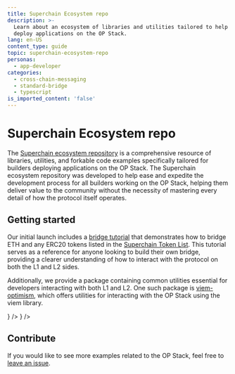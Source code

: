```yaml
---
title: Superchain Ecosystem repo
description: >-
  Learn about an ecosystem of libraries and utilities tailored to help you
  deploy applications on the OP Stack.
lang: en-US
content_type: guide
topic: superchain-ecosystem-repo
personas:
  - app-developer
categories:
  - cross-chain-messaging
  - standard-bridge
  - typescript
is_imported_content: 'false'
---
```



# Superchain Ecosystem repo

The [Superchain ecosystem repository](https://github.com/ethereum-optimism/ecosystem) is a comprehensive resource of libraries, utilities, and forkable code examples specifically tailored for builders deploying applications on the OP Stack.
The Superchain ecosystem repository was developed to help ease and expedite the development process for all builders working on the OP Stack, helping them deliver value to the community without the necessity of mastering every detail of how the protocol itself operates.

## Getting started

Our initial launch includes a [bridge tutorial](/app-developers/tutorials/bridging/cross-chain-eth) that demonstrates how to bridge ETH and any ERC20 tokens listed in the [Superchain Token List](/app-developers/reference/tokens/tokenlist). This tutorial serves as a reference for anyone looking to build their own bridge, providing a clearer understanding of how to interact with the protocol on both the L1 and L2 sides.

Additionally, we provide a package containing common utilities essential for developers interacting with both L1 and L2. One such package is [viem-optimism](https://github.com/ethereum-optimism/ecosystem/tree/main/packages/viem), which offers utilities for interacting with the OP Stack using the viem library.

<Cards>
  <Card title="Superchain Interop " href="https://github.com/ethereum-optimism/ecosystem/tree/a309bfd496f5072a64ce154204e5f72f56fe8163/packages/viem/src/actions/interop" icon={<img src="/img/icons/shapes.svg" />} />
  <Card title="viem-optimism" href="https://github.com/ethereum-optimism/ecosystem/tree/a309bfd496f5072a64ce154204e5f72f56fe8163/packages/viem/src/actions" icon={<img src="/img/icons/shapes.svg" />} />
</Cards>

## Contribute

If you would like to see more examples related to the OP Stack, feel free to [leave an issue](https://github.com/ethereum-optimism/ecosystem/issues).
